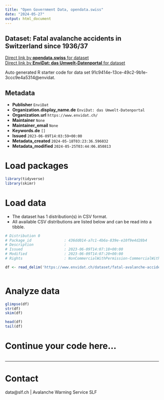 ```yaml
---
title: "Open Government Data, opendata.swiss"
date: "2024-05-27"
output: html_document
---
```


## Dataset: Fatal avalanche accidents in Switzerland since 1936/37



[Direct link by **opendata.swiss** for dataset](https://opendata.swiss/de/dataset/fatal-avalanche-accidents-in-switzerland-since-1936-37)<br>
[Direct link by **EnviDat: das Umwelt-Datenportal** for dataset](https://www.envidat.ch/#/metadata/fatal-avalanche-accidents-in-switzerland-since-1936-37)

Auto generated R starter code for data set 91c9414e-13ce-49c2-9b1e-3ccc9e4a5314@envidat.

## Metadata

- **Publisher** `EnviDat`
- **Organization.display_name.de** `EnviDat: das Umwelt-Datenportal`
- **Organization.url** `https://www.envidat.ch/`
- **Maintainer** `None`
- **Maintainer_email** `None`
- **Keywords.de** `[]`
- **Issued** `2023-06-09T14:03:59+00:00`
- **Metadata_created** `2024-05-18T03:23:36.596032`
- **Metadata_modified** `2024-05-25T03:44:06.850813`


# Load packages

```r

library(tidyverse)
library(skimr)

```

# Load data

-   The dataset has 1 distribution(s) in CSV format.
-   All available CSV distributions are listed below and can be read into a tibble.

```r

# Distribution 0
# Package_id               : 436dd014-a7c1-4b6a-839e-e10f9e4d28b4
# Description              : 
# Issued                   : 2023-06-09T14:07:18+00:00
# Modified                 : 2023-06-09T14:07:20+00:00
# Rights                   : NonCommercialWithPermission-CommercialWithPermission-ReferenceRequired

df <- read_delim('https://www.envidat.ch/dataset/fatal-avalanche-accidents-in-switzerland-since-1936-37/resource/3b0f1900-b0a3-4023-896a-f5ae7c36924c')



```

# Analyze data

```r

glimpse(df)
str(df)
skim(df)

head(df)
tail(df)

```

# Continue your code here...

```r

```

------------------------------------------------------------------------

# Contact

data@slf.ch | Avalanche Warning Service SLF 
